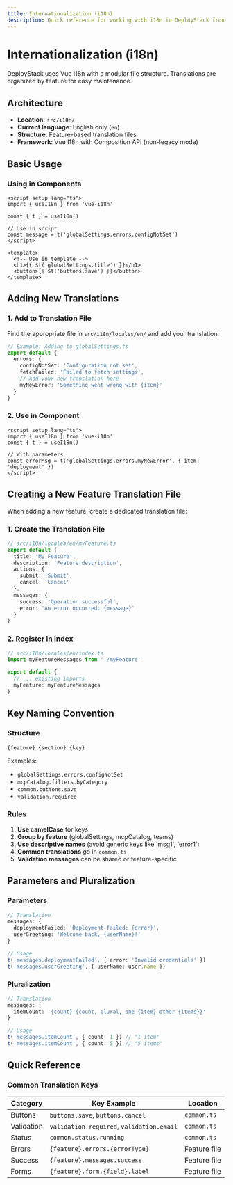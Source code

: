 ```yaml
---
title: Internationalization (i18n)
description: Quick reference for working with i18n in DeployStack frontend
---
```


# Internationalization (i18n)

DeployStack uses Vue I18n with a modular file structure. Translations are organized by feature for easy maintenance.

## Architecture

- **Location**: `src/i18n/`
- **Current language**: English only (`en`)
- **Structure**: Feature-based translation files
- **Framework**: Vue I18n with Composition API (non-legacy mode)

## Basic Usage

### Using in Components

```vue
<script setup lang="ts">
import { useI18n } from 'vue-i18n'

const { t } = useI18n()

// Use in script
const message = t('globalSettings.errors.configNotSet')
</script>

<template>
  <!-- Use in template -->
  <h1>{{ $t('globalSettings.title') }}</h1>
  <button>{{ $t('buttons.save') }}</button>
</template>
```

## Adding New Translations

### 1. Add to Translation File

Find the appropriate file in `src/i18n/locales/en/` and add your translation:

```typescript
// Example: Adding to globalSettings.ts
export default {
  errors: {
    configNotSet: 'Configuration not set',
    fetchFailed: 'Failed to fetch settings',
    // Add your new translation here
    myNewError: 'Something went wrong with {item}'
  }
}
```

### 2. Use in Component

```vue
<script setup lang="ts">
import { useI18n } from 'vue-i18n'
const { t } = useI18n()

// With parameters
const errorMsg = t('globalSettings.errors.myNewError', { item: 'deployment' })
</script>
```

## Creating a New Feature Translation File

When adding a new feature, create a dedicated translation file:

### 1. Create the Translation File

```typescript
// src/i18n/locales/en/myFeature.ts
export default {
  title: 'My Feature',
  description: 'Feature description',
  actions: {
    submit: 'Submit',
    cancel: 'Cancel'
  },
  messages: {
    success: 'Operation successful',
    error: 'An error occurred: {message}'
  }
}
```

### 2. Register in Index

```typescript
// src/i18n/locales/en/index.ts
import myFeatureMessages from './myFeature'

export default {
  // ... existing imports
  myFeature: myFeatureMessages
}
```

## Key Naming Convention

### Structure

```
{feature}.{section}.{key}
```

Examples:
- `globalSettings.errors.configNotSet`
- `mcpCatalog.filters.byCategory`
- `common.buttons.save`
- `validation.required`

### Rules

1. **Use camelCase** for keys
2. **Group by feature** (globalSettings, mcpCatalog, teams)
3. **Use descriptive names** (avoid generic keys like 'msg1', 'error1')
4. **Common translations** go in `common.ts`
5. **Validation messages** can be shared or feature-specific

## Parameters and Pluralization

### Parameters

```typescript
// Translation
messages: {
  deploymentFailed: 'Deployment failed: {error}',
  userGreeting: 'Welcome back, {userName}!'
}

// Usage
t('messages.deploymentFailed', { error: 'Invalid credentials' })
t('messages.userGreeting', { userName: user.name })
```

### Pluralization

```typescript
// Translation
messages: {
  itemCount: '{count} {count, plural, one {item} other {items}}'
}

// Usage
t('messages.itemCount', { count: 1 }) // "1 item"
t('messages.itemCount', { count: 5 }) // "5 items"
```

## Quick Reference

### Common Translation Keys

| Category | Key Example | Location |
|----------|------------|----------|
| Buttons | `buttons.save`, `buttons.cancel` | `common.ts` |
| Validation | `validation.required`, `validation.email` | `common.ts` |
| Status | `common.status.running` | `common.ts` |
| Errors | `{feature}.errors.{errorType}` | Feature file |
| Success | `{feature}.messages.success` | Feature file |
| Forms | `{feature}.form.{field}.label` | Feature file |
